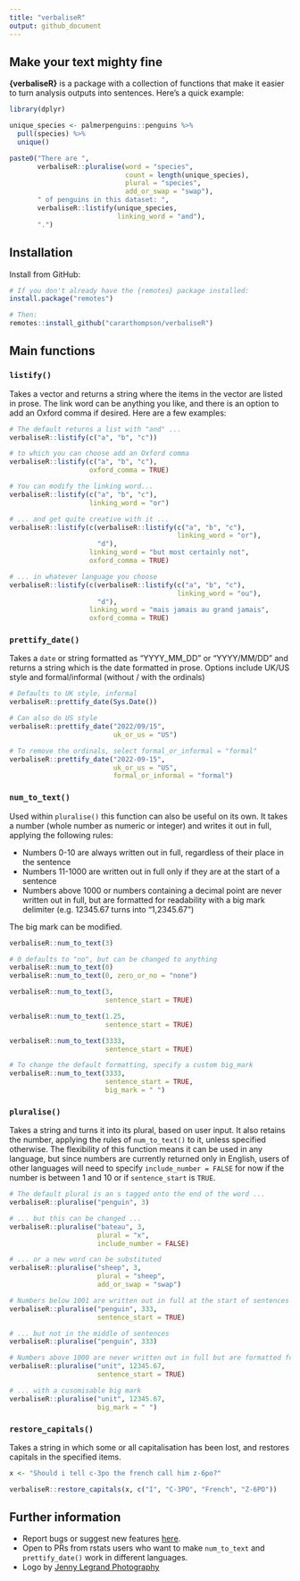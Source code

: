 ```yaml
---
title: "verbaliseR"
output: github_document
---
```


## Make your text mighty fine

**{verbaliseR}** is a package with a collection of functions that make it easier to turn analysis outputs into sentences. Here's a quick example:

```r
library(dplyr)

unique_species <- palmerpenguins::penguins %>%
  pull(species) %>%
  unique()

paste0("There are ", 
       verbaliseR::pluralise(word = "species", 
                             count = length(unique_species), 
                             plural = "species", 
                             add_or_swap = "swap"), 
       " of penguins in this dataset: ",
       verbaliseR::listify(unique_species, 
                           linking_word = "and"),
       ".")
```

## Installation

Install from GitHub:

```r
# If you don't already have the {remotes} package installed:
install.package("remotes")

# Then:
remotes::install_github("cararthompson/verbaliseR")

```


## Main functions

### `listify()`

Takes a vector and returns a string where the items in the vector are listed in prose. The link word can be anything you like, and there is an option to add an Oxford comma if desired. Here are a few examples:

```r
# The default returns a list with "and" ...
verbaliseR::listify(c("a", "b", "c"))

# to which you can choose add an Oxford comma
verbaliseR::listify(c("a", "b", "c"),
                    oxford_comma = TRUE)

# You can modify the linking word...
verbaliseR::listify(c("a", "b", "c"), 
                    linking_word = "or")

# ... and get quite creative with it ...
verbaliseR::listify(c(verbaliseR::listify(c("a", "b", "c"), 
                                          linking_word = "or"),
                      "d"),
                    linking_word = "but most certainly not",
                    oxford_comma = TRUE)

# ... in whatever language you choose
verbaliseR::listify(c(verbaliseR::listify(c("a", "b", "c"), 
                                          linking_word = "ou"),
                      "d"),
                    linking_word = "mais jamais au grand jamais",
                    oxford_comma = TRUE)
```

### `prettify_date()`

Takes a `date` or string formatted as "YYYY_MM_DD" or "YYYY/MM/DD" and returns a string which is the date formatted in prose. Options include UK/US style and formal/informal (without / with the ordinals)

```r
# Defaults to UK style, informal
verbaliseR::prettify_date(Sys.Date())

# Can also do US style
verbaliseR::prettify_date("2022/09/15", 
                          uk_or_us = "US")

# To remove the ordinals, select formal_or_informal = "formal"
verbaliseR::prettify_date("2022-09-15", 
                          uk_or_us = "US", 
                          formal_or_informal = "formal")

```

### `num_to_text()`

Used within `pluralise()` this function can also be useful on its own. It takes a number (whole number as numeric or integer) and writes it out in full, applying the following rules:

- Numbers 0-10 are always written out in full, regardless of their place in the sentence
- Numbers 11-1000 are written out in full only if they are at the start of a sentence
- Numbers above 1000 or numbers containing a decimal point are never written out in full, but are formatted for readability with a big mark delimiter (e.g. 12345.67 turns into "1,2345.67")

The big mark can be modified. 

```r
verbaliseR::num_to_text(3)

# 0 defaults to "no", but can be changed to anything
verbaliseR::num_to_text(0)
verbaliseR::num_to_text(0, zero_or_no = "none")

verbaliseR::num_to_text(3, 
                        sentence_start = TRUE)

verbaliseR::num_to_text(1.25, 
                        sentence_start = TRUE)

verbaliseR::num_to_text(3333, 
                        sentence_start = TRUE)

# To change the default formatting, specify a custom big_mark
verbaliseR::num_to_text(3333, 
                        sentence_start = TRUE, 
                        big_mark = " ")

```


### `pluralise()`

Takes a string and turns it into its plural, based on user input. It also retains the number, applying the rules of `num_to_text()` to it, unless specified otherwise. The flexibility of this function means it can be used in any language, but since numbers are currently returned only in English, users of other languages will need to specify `include_number = FALSE` for now if the number is between 1 and 10 or if `sentence_start` is `TRUE`. 

```r
# The default plural is an s tagged onto the end of the word ...
verbaliseR::pluralise("penguin", 3)

# ... but this can be changed ...
verbaliseR::pluralise("bateau", 3, 
                      plural = "x", 
                      include_number = FALSE)

# ... or a new word can be substituted
verbaliseR::pluralise("sheep", 3, 
                      plural = "sheep", 
                      add_or_swap = "swap")

# Numbers below 1001 are written out in full at the start of sentences ...
verbaliseR::pluralise("penguin", 333,
                      sentence_start = TRUE)

# ... but not in the middle of sentences
verbaliseR::pluralise("penguin", 333)

# Numbers above 1000 are never written out in full but are formatted for readability ...
verbaliseR::pluralise("unit", 12345.67,
                      sentence_start = TRUE)

# ... with a cusomisable big mark
verbaliseR::pluralise("unit", 12345.67,
                      big_mark = " ")

```

### `restore_capitals()`

Takes a string in which some or all capitalisation has been lost, and restores capitals in the specified items.

```r
x <- "Should i tell c-3po the french call him z-6po?"

verbaliseR::restore_capitals(x, c("I", "C-3PO", "French", "Z-6PO"))
```


## Further information

- Report bugs or suggest new features [here](https://github.com/cararthompson/verbaliseR/issues). 
- Open to PRs from rstats users who want to make `num_to_text` and `prettify_date()` work in different languages.
- Logo by [Jenny Legrand Photography](https://www.jennylegrandphotography.com/)
